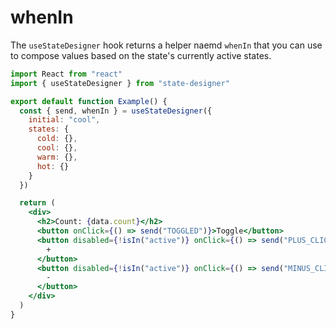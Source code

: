 # whenIn

The `useStateDesigner` hook returns a helper naemd `whenIn` that you can use to compose values based on the state's currently active states.

```jsx
import React from "react"
import { useStateDesigner } from "state-designer"

export default function Example() {
  const { send, whenIn } = useStateDesigner({
    initial: "cool",
    states: {
      cold: {},
      cool: {},
      warm: {},
      hot: {}
    }
  })

  return (
    <div>
      <h2>Count: {data.count}</h2>
      <button onClick={() => send("TOGGLED")}>Toggle</button>
      <button disabled={!isIn("active")} onClick={() => send("PLUS_CLICKED")}>
        +
      </button>
      <button disabled={!isIn("active")} onClick={() => send("MINUS_CLICKED")}>
        -
      </button>
    </div>
  )
}
```
